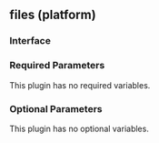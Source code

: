## files (platform)

### Interface

### Required Parameters

This plugin has no required variables.

### Optional Parameters

This plugin has no optional variables.
